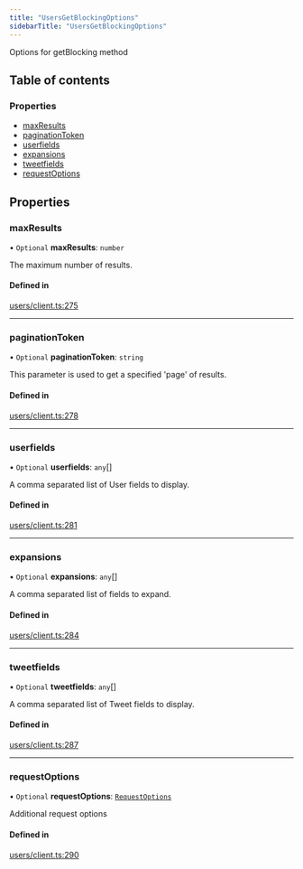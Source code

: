 ```yaml
---
title: "UsersGetBlockingOptions"
sidebarTitle: "UsersGetBlockingOptions"
---
```


Options for getBlocking method

## Table of contents

### Properties

- [maxResults](/xdks/typescript/reference/interfaces/UsersGetBlockingOptions#maxresults)
- [paginationToken](/xdks/typescript/reference/interfaces/UsersGetBlockingOptions#paginationtoken)
- [userfields](/xdks/typescript/reference/interfaces/UsersGetBlockingOptions#userfields)
- [expansions](/xdks/typescript/reference/interfaces/UsersGetBlockingOptions#expansions)
- [tweetfields](/xdks/typescript/reference/interfaces/UsersGetBlockingOptions#tweetfields)
- [requestOptions](/xdks/typescript/reference/interfaces/UsersGetBlockingOptions#requestoptions)

## Properties

### maxResults

• `Optional` **maxResults**: `number`

The maximum number of results.

#### Defined in

[users/client.ts:275](https://github.com/xdevplatform/xdk/blob/298ca9350d035e40e7c8ee0753c50052819a41e2/xdk/typescript/src/users/client.ts#L275)

___

### paginationToken

• `Optional` **paginationToken**: `string`

This parameter is used to get a specified 'page' of results.

#### Defined in

[users/client.ts:278](https://github.com/xdevplatform/xdk/blob/298ca9350d035e40e7c8ee0753c50052819a41e2/xdk/typescript/src/users/client.ts#L278)

___

### userfields

• `Optional` **userfields**: `any`[]

A comma separated list of User fields to display.

#### Defined in

[users/client.ts:281](https://github.com/xdevplatform/xdk/blob/298ca9350d035e40e7c8ee0753c50052819a41e2/xdk/typescript/src/users/client.ts#L281)

___

### expansions

• `Optional` **expansions**: `any`[]

A comma separated list of fields to expand.

#### Defined in

[users/client.ts:284](https://github.com/xdevplatform/xdk/blob/298ca9350d035e40e7c8ee0753c50052819a41e2/xdk/typescript/src/users/client.ts#L284)

___

### tweetfields

• `Optional` **tweetfields**: `any`[]

A comma separated list of Tweet fields to display.

#### Defined in

[users/client.ts:287](https://github.com/xdevplatform/xdk/blob/298ca9350d035e40e7c8ee0753c50052819a41e2/xdk/typescript/src/users/client.ts#L287)

___

### requestOptions

• `Optional` **requestOptions**: [`RequestOptions`](/xdks/typescript/reference/interfaces/RequestOptions)

Additional request options

#### Defined in

[users/client.ts:290](https://github.com/xdevplatform/xdk/blob/298ca9350d035e40e7c8ee0753c50052819a41e2/xdk/typescript/src/users/client.ts#L290)

